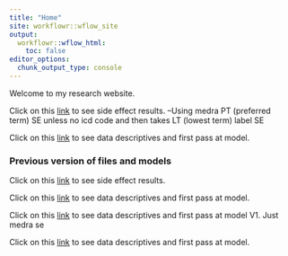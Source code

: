 ```yaml
---
title: "Home"
site: workflowr::wflow_site
output:
  workflowr::wflow_html:
    toc: false
editor_options:
  chunk_output_type: console
---
```


Welcome to my research website.

Click on this [link](https://aineduffy.github.io/DG_WF/Filtering_sider2_dataset.html) to see side effect results.
--Using medra PT (preferred term) SE unless no icd code and then takes LT (lowest term) label SE

Click on this [link](https://aineduffy.github.io/DG_WF/Drug_dataset_v4.html) to see data descriptives and first pass at model.

### Previous version of files and models
Click on this [link](https://aineduffy.github.io/DG_WF/siderdata_intial.html) to see side effect results.

Click on this [link](https://aineduffy.github.io/DG_WF/Drug_dataset_SIDER2.html) to see data descriptives and first pass at model.

Click on this [link](https://aineduffy.github.io/DG_WF/Drug_Dataset_V1.html) to see data descriptives and first pass at model V1. Just medra se

Click on this [link](https://aineduffy.github.io/DG_WF/Drug_Dataset_V2.html) to see data descriptives and first pass at model.
